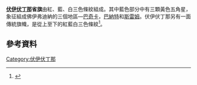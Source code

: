 {{NoteTA|G1=TO}}
{{Infobox flag
| Name = 伏伊伏丁那旗帜
| Image =Flag of Vojvodina.svg
|Imagetext= 省旗
| Nickname = 伏伊伏丁那旗帜
| Morenicks = 
| Use = 
| Symbol = 
| Proportion = 1:2
| Adoption = 2004年2月27日
| Design = 为一面三色旗， 红白蓝三色，上面有三个黄色五角星。
| Designer = 
| Image2 = Tradicionalna zastava Vojvodine bez grba.svg
|Imagetext2 =伏伊伏丁那传统旗
| Alt2= 
| Nickname2 = 伏伊伏丁那的传统标志
| Use2 = <!-- Required for |Symbol3 -->
| Symbol2 = <!-- |Use3="6-digit FIAV usage code" is required. -->
| Proportion2 = 2:3
| Adoption2 = 2016年9月15日
| Design2 = 红色，蓝色和白色的水平三色
| Designer2 = 
| Image3 = Tradicionalna zastava Vojvodine sa grbom.svg
|Imagetext3= 伏伊伏丁那传统旗帜
| Alt3 =
| Nickname3 = 伏伊伏丁那的传统标志
| Use3 = <!-- Required for |Symbol2 -->
| Symbol3 = <!-- |Use2="6-digit FIAV usage code" is required. -->
| Proportion3= 2:3
| Adoption3 = 
| Design3= 
| Designer3 = 
}}
'''[[伏伊伏丁那|伏伊伏丁那]]省旗'''由紅、藍、白三色條紋組成。其中藍色部分中有三顆黃色五角星，象征組成佛伊弗迪納的三個地區—[[巴奇卡|巴奇卡]]，[[巴納特|巴納特]]和[[斯雷姆|斯雷姆]]。伏伊伏丁那另有一面傳統旗幟，是從上至下的紅藍白三色條紋<ref name=freeeurope>{{cite web | url=http://www.slobodnaevropa.org/a/grb-vojvodine-trobojka/27990027.html | title=Uz grb Vojvodine i trobojka srpska | publisher=Radio Free Europe | date=15 September 2016 | accessdate=30 September 2016 | author=Šinković, Norbert | language=Serbo-Croatian | archive-date=2016-09-16 | archive-url=https://web.archive.org/web/20160916192637/http://www.slobodnaevropa.org/a/grb-vojvodine-trobojka/27990027.html }}</ref>。

==參考資料==
{{Reflist}}
{{Flag-stub}}

[[Category:伏伊伏丁那|Category:伏伊伏丁那]]